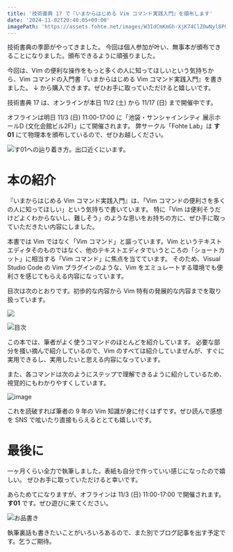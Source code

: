 ```yaml
---
title: '技術書典 17 で『いまからはじめる Vim コマンド実践入門』を頒布します'
date: '2024-11-02T20:40:05+09:00'
imagePath: 'https://assets.fohte.net/images/W3IdCmKmGh-XjK74ClZOwNyl8P0.png'
---
```


技術書典の季節がやってきました。
今回は個人参加が叶い、無事本が頒布できることになりました。頒布できるように頑張りました。

今回は、Vim の便利な操作をもっと多くの人に知ってほしいという気持ちから、Vim コマンドの入門書『いまからはじめる Vim コマンド実践入門』を書きました。
↓ から購入できます。ぜひお手に取っていただけると嬉しいです。

<CardLink href="https://techbookfest.org/product/fqhYCspDK80WBrGWJkEkP8?productVariantID=gzf9X203XXhW87rBQnRxW2" />

技術書典 17 は、オンラインが本日 11/2 (土) から 11/17 (日) まで開催中です。

オフラインは明日 11/3 (日) 11:00-17:00 に「池袋・サンシャインシティ 展示ホールD (文化会館ビル2F)」にて開催されます。
弊サークル「Fohte Lab」は **す01** にて物理本を頒布しているので、ぜひお越しください。

<CardLink href="https://techbookfest.org/event/tbf17" />

![す01への辿り着き方。出口近くにいます。](https://assets.fohte.net/images/58Mua420ENLo2mrGuvyITCqg_xc.png?w=1000&h=320)

# 本の紹介

『いまからはじめる Vim コマンド実践入門』は、「Vim コマンドの便利さを多くの人に知ってほしい」という気持ちで書いています。
特に「Vim は便利そうだけどよくわからないし、難しそう」のような思いをお持ちの方に、ぜひ手に取っていただきたい内容にしました。

本書では Vim ではなく「Vim コマンド」と謳っています。Vim というテキストエディタそのものではなく、他のテキストエディタでいうところの「ショートカット」に相当する「Vim コマンド」に焦点を当てています。
そのため、Visual Studio Code の Vim プラグインのような、Vim をエミュレートする環境でも便利さを感じてもらえる内容になっています。

目次は次のとおりです。初歩的な内容から Vim 特有の発展的な内容までを取り扱っています。

![](https://assets.fohte.net/images/Okt-zPpWwIPSyJNsgs_ISSsrI4M.png?w=1000&h=707)

![目次](https://assets.fohte.net/images/0H7kRQ1iklfFX2zAMZk5J8I1Ccg.png?w=1000&h=707)

この本では、筆者がよく使うコマンドのほとんどを紹介しています。
必要な部分を掻い摘んで紹介しているので、Vim のすべては紹介していませんが、すぐに実用できるし、実用したいと思える内容になっています。

また、各コマンドは次のようにステップで理解できるように紹介しているため、視覚的にもわかりやすくしています。

![image](https://assets.fohte.net/images/7bNee1_Dc_AbNShDTjlQi_HR17g.png?w=500&h=347)

これを読破すれば筆者の 9 年の Vim 知識が身に付くはずです。ぜひ読んで感想を SNS で呟いたり直接もらえるととても嬉しいです。

# 最後に

一ヶ月くらい全力で執筆しました。表紙も自分で作っていい感じになったので嬉しい。
ぜひお手に取っていただけると幸いです。

あらためてになりますが、オフラインは 11/3 (日) 11:00-17:00 で開催されます。**す01** です。ぜひ遊びに来てください。

![お品書き](https://assets.fohte.net/images/bLgwKhrijlUkvw5APOkIICsnawM.png?w=500&h=707)

執筆裏話も書きたいことがいろいろあるので、また別でブログ記事を出す予定です。乞うご期待。
